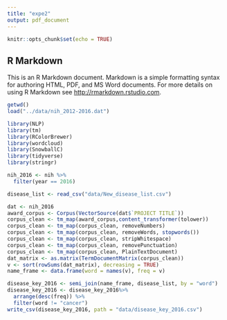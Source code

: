 ```yaml
---
title: "expe2"
output: pdf_document
---
```


```r
knitr::opts_chunk$set(echo = TRUE)
```

## R Markdown

This is an R Markdown document. Markdown is a simple formatting syntax for authoring HTML, PDF, and MS Word documents. For more details on using R Markdown see <http://rmarkdown.rstudio.com>.
```r
getwd()
load("../data/nih_2012-2016.dat")
```

```r
library(NLP)
library(tm)
library(RColorBrewer)
library(wordcloud)
library(SnowballC)
library(tidyverse)
library(stringr)
```

```r
nih_2016 <- nih %>% 
  filter(year == 2016)
```


```r
disease_list <- read_csv("data/New_disease_list.csv")
```



```r
dat <- nih_2016
award_corpus <- Corpus(VectorSource(dat$`PROJECT TITLE`))
corpus_clean <- tm_map(award_corpus,content_transformer(tolower))
corpus_clean <- tm_map(corpus_clean, removeNumbers)
corpus_clean <- tm_map(corpus_clean, removeWords, stopwords())
corpus_clean <- tm_map(corpus_clean, stripWhitespace)
corpus_clean <- tm_map(corpus_clean, removePunctuation)
corpus_clean <- tm_map(corpus_clean, PlainTextDocument)
dat_matrix <- as.matrix(TermDocumentMatrix(corpus_clean))
v <- sort(rowSums(dat_matrix), decreasing = TRUE)
name_frame <- data.frame(word = names(v), freq = v)
```



```r
disease_key_2016 <- semi_join(name_frame, disease_list, by = "word")
disease_key_2016 <- disease_key_2016%>%
  arrange(desc(freq)) %>%
  filter(word != "cancer")
write_csv(disease_key_2016, path = "data/disease_key_2016.csv")
```







